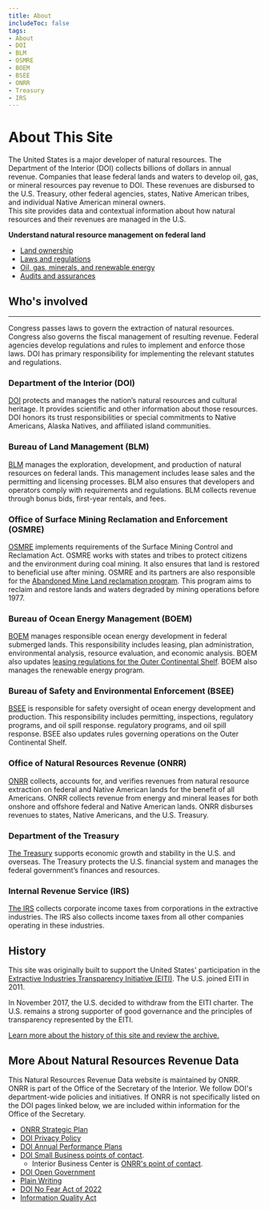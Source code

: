 ```yaml
---
title: About
includeToc: false
tags:
- About
- DOI
- BLM
- OSMRE
- BOEM
- BSEE
- ONRR
- Treasury
- IRS
---
```

<Box bgcolor='primary.main'>
<Container maxWidth="lg">
<Grid container spacing={2} alignItems='center'>
<Grid item xs={12} sm={8}>
<Box p={3} pl={0}>

# About This Site

The United States is a major developer of natural resources. The Department of the Interior (DOI) collects billions of dollars in annual revenue. Companies that lease <GlossaryTerm>federal lands and waters</GlossaryTerm> to develop oil, gas, or mineral resources pay revenue to DOI. These revenues are <Link href="/how-revenue-works#understanding-federal-disbursements">disbursed</Link> to the U.S. Treasury, other federal agencies, states, Native American tribes, and individual Native American mineral owners.
<br />
This site provides data and contextual information about how natural resources and their revenues are managed in the U.S.

</Box>
</Grid>
<Grid container xs={12} sm={4} >
<Box p={3} border={4} borderTop={0} borderBottom={0} borderColor='white'>
<Grid item xs={12}>

**Understand natural resource management on federal land**

 * [Land ownership](/how-revenue-works/ownership/)
 * [Laws and regulations](/how-revenue-works/#what-laws-regulations-govern-natural-resource-extraction-in-the-us)
 * [Oil, gas, minerals, and renewable energy](/how-revenue-works/#the-production-process)
 * [Audits and assurances](/how-revenue-works/audits-and-assurances/)

</Grid>
</Box>
</Grid>
</Grid>

</Container>
</Box>

<!-- Begin content -->

<Container maxWidth="lg" component="section">

## Who's involved

---

Congress passes laws to govern the extraction of natural resources. Congress also governs the fiscal management of resulting revenue. Federal agencies develop regulations and rules to implement and enforce those laws. DOI has primary responsibility for implementing the relevant statutes and regulations.

<Box mt={5} mb={5}>
<Grid container spacing={3} >

<Grid item xs={6} sm={2}>
<DoiLogoImg />
</Grid>
<Grid item xs={12} sm={10}>

### Department of the Interior (DOI)

[DOI](https://www.doi.gov/) protects and manages the nation’s natural resources and cultural heritage. 
It provides scientific and other information about those resources. 
DOI honors its trust responsibilities or special commitments to Native Americans, Alaska Natives, and affiliated island communities.

</Grid>
<Grid item xs={12}>

<!-- Used for spacing -->

</Grid>
<Grid item xs={6} sm={2}>
<BlmLogoImg />
</Grid>
<Grid item xs={12} sm={10}>

### Bureau of Land Management (BLM)

[BLM](http://www.blm.gov/) manages the exploration, development, and production of natural resources on federal lands. 
This management includes lease sales and the permitting and licensing processes. BLM also ensures that developers and operators comply with requirements and regulations. 
BLM collects revenue through bonus bids, first-year rentals, and fees.

</Grid>

<Grid item xs={12}>

<!-- Used for spacing -->

</Grid>
<Grid item xs={6} sm={2}>
<OsmreLogoImg />
</Grid>
<Grid item xs={12} sm={10}>

### Office of Surface Mining Reclamation and Enforcement (OSMRE)

[OSMRE](http://www.osmre.gov/) implements requirements of the Surface Mining Control and Reclamation Act. 
OSMRE works with states and tribes to protect citizens and the environment during coal mining. 
It also ensures that land is restored to beneficial use after mining. 
OSMRE and its partners are also responsible for the [Abandoned Mine Land reclamation program](https://revenuedata.doi.gov/how-revenue-works/aml-reclamation-program/). 
This program aims to reclaim and restore lands and waters degraded by mining operations before 1977.

</Grid>

<Grid item xs={12}>

<!-- Used for spacing -->

</Grid>
<Grid item xs={6} sm={2}>
<BoemLogoImg />
</Grid>
<Grid item xs={12} sm={10}>

### Bureau of Ocean Energy Management (BOEM)

[BOEM](http://www.boem.gov/) manages responsible ocean energy development in federal submerged lands. 
This responsibility includes leasing, plan administration, environmental analysis, resource evaluation, and economic analysis. 
BOEM also updates [leasing regulations for the Outer Continental Shelf](http://www.boem.gov/National-Environmental-Policy-Act/).
BOEM also manages the renewable energy program.

</Grid>

<Grid item xs={12}>

<!-- Used for spacing -->

</Grid>
<Grid item xs={6} sm={2}>
<BseeLogoImg />
</Grid>
<Grid item xs={12} sm={10}>

### Bureau of Safety and Environmental Enforcement (BSEE)

[BSEE](http://www.bsee.gov/) is responsible for safety oversight of ocean energy development and production. 
This responsibility includes permitting, inspections, regulatory programs, and oil spill response. regulatory programs, and oil spill response. 
BSEE also updates rules governing operations on the <GlossaryTerm>Outer Continental Shelf</GlossaryTerm>.

</Grid>

<Grid item xs={12}>

<!-- Used for spacing -->

</Grid>
<Grid item xs={6} sm={2}>
  <OnrrLogoImg style={{ height: '100%', width: '100%' }} />
</Grid>
<Grid item xs={12} sm={10}>

### Office of Natural Resources Revenue (ONRR)

[ONRR](http://www.onrr.gov/) collects, accounts for, and verifies revenues from natural resource extraction on federal and Native American lands for the benefit of all Americans. 
ONRR collects revenue from energy and mineral leases for both onshore and offshore federal and Native American lands.
ONRR disburses revenues to states, Native Americans, and the U.S. Treasury.

</Grid>

<Grid item xs={12}>

<!-- Used for spacing -->

</Grid>
<Grid item xs={6} sm={2}>
<DotLogoImg />
</Grid>
<Grid item xs={12} sm={10}>

### Department of the Treasury

[The Treasury](http://www.treasury.gov/Pages/default.aspx) supports economic growth and stability in the U.S. and overseas. 
The Treasury protects the U.S. financial system and manages the federal government’s finances and resources.

</Grid>

<Grid item xs={12}>

<!-- Used for spacing -->

</Grid>
<Grid item xs={6} sm={2}>
<IrsLogoImg />
</Grid>
<Grid item xs={12} sm={10}>

### Internal Revenue Service (IRS)

[The IRS](https://www.irs.gov/) collects corporate income taxes from corporations in the extractive industries. 
The IRS also collects income taxes from all other companies operating in these industries.

</Grid>

</Grid>

## History

This site was originally built to support the United States' participation in the [Extractive Industries Transparency Initiative (EITI)](https://eiti.org/).
The U.S. joined EITI in 2011.

In November 2017, the U.S. decided to withdraw from the EITI charter. The U.S. remains a strong supporter of
good governance and the principles of transparency represented by the EITI.

[Learn more about the history of this site and review the archive.](https://archive.revenuedata.doi.gov/)

## More About Natural Resources Revenue Data

This Natural Resources Revenue Data website is maintained by ONRR. ONRR is part of the Office of the Secretary of the Interior. We follow DOI's department-wide policies and initiatives. If ONRR is not specifically listed on the DOI pages linked below, we are included within information for the Office of the Secretary. 

- [ONRR Strategic Plan](https://www.onrr.gov/about)
- [DOI Privacy Policy](https://doi.gov/privacy)
- [DOI Annual Performance Plans](https://www.doi.gov/performance/performance-reports)
- [DOI Small Business points of contact](https://www.doi.gov/pmb/osdbu/doingbusiness). 
   - Interior Business Center is [ONRR's point of contact](https://www.onrr.gov/about/contact/information-request-contacts).
- [DOI Open Government](https://www.doi.gov/open/)
- [Plain Writing](https://revenuedata.doi.gov/plain-language)
- [DOI No Fear Act of 2022](https://www.doi.gov/pmb/eeo/reports-repository)
- [Information Quality Act](https://revenuedata.doi.gov/information-quality)

</Box>
</Container>
